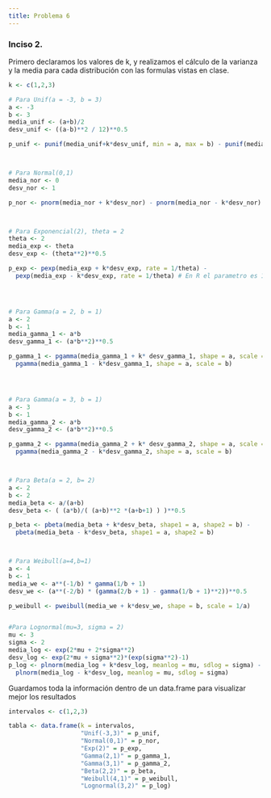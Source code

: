 ---
title: Problema 6
---

### Inciso 2.

Primero declaramos los valores de k, y realizamos el cálculo de la varianza y la media para cada distribución con las formulas vistas en clase. 

```{r}
k <- c(1,2,3)

# Para Unif(a = -3, b = 3)
a <- -3
b <- 3
media_unif <- (a+b)/2
desv_unif <- ((a-b)**2 / 12)**0.5

p_unif <- punif(media_unif+k*desv_unif, min = a, max = b) - punif(media_unif-k*desv_unif, min = a, max = b)



# Para Normal(0,1)
media_nor <- 0
desv_nor <- 1

p_nor <- pnorm(media_nor + k*desv_nor) - pnorm(media_nor - k*desv_nor)



# Para Exponencial(2), theta = 2
theta <- 2
media_exp <- theta
desv_exp <- (theta**2)**0.5

p_exp <- pexp(media_exp + k*desv_exp, rate = 1/theta) -
  pexp(media_exp - k*desv_exp, rate = 1/theta) # En R el parametro es 1/theta




# Para Gamma(a = 2, b = 1)
a <- 2
b <- 1
media_gamma_1 <- a*b
desv_gamma_1 <- (a*b**2)**0.5

p_gamma_1 <- pgamma(media_gamma_1 + k* desv_gamma_1, shape = a, scale = b) -
  pgamma(media_gamma_1 - k*desv_gamma_1, shape = a, scale = b)




# Para Gamma(a = 3, b = 1)
a <- 3
b <- 1
media_gamma_2 <- a*b
desv_gamma_2 <- (a*b**2)**0.5

p_gamma_2 <- pgamma(media_gamma_2 + k* desv_gamma_2, shape = a, scale = b) -
  pgamma(media_gamma_2 - k*desv_gamma_2, shape = a, scale = b)



# Para Beta(a = 2, b= 2)
a <- 2
b <- 2
media_beta <- a/(a+b)
desv_beta <- ( (a*b)/( (a+b)**2 *(a+b+1) ) )**0.5

p_beta <- pbeta(media_beta + k*desv_beta, shape1 = a, shape2 = b) -
  pbeta(media_beta - k*desv_beta, shape1 = a, shape2 = b)



# Para Weibull(a=4,b=1)
a <- 4
b <- 1
media_we <- a**(-1/b) * gamma(1/b + 1)
desv_we <- (a**(-2/b) * (gamma(2/b + 1) - gamma(1/b + 1)**2))**0.5

p_weibull <- pweibull(media_we + k*desv_we, shape = b, scale = 1/a)


#Para Lognormal(mu=3, sigma = 2)
mu <- 3
sigma <- 2
media_log <- exp(2*mu + 2*sigma**2)
desv_log <- exp(2*mu + sigma**2)*(exp(sigma**2)-1)
p_log <- plnorm(media_log + k*desv_log, meanlog = mu, sdlog = sigma) -
  plnorm(media_log - k*desv_log, meanlog = mu, sdlog = sigma)

```

Guardamos toda la información dentro de un data.frame para visualizar mejor los resultados

```{r}
intervalos <- c(1,2,3)

tabla <- data.frame(k = intervalos,
                    "Unif(-3,3)" = p_unif,
                    "Normal(0,1)" = p_nor,
                    "Exp(2)" = p_exp,
                    "Gamma(2,1)" = p_gamma_1,
                    "Gamma(3,1)" = p_gamma_2,
                    "Beta(2,2)" = p_beta,
                    "Weibull(4,1)" = p_weibull,
                    "Lognormal(3,2)" = p_log)
```

